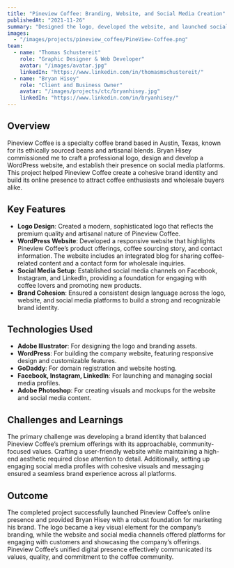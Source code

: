 ```yaml
---
title: "Pineview Coffee: Branding, Website, and Social Media Creation"
publishedAt: "2021-11-26"
summary: "Designed the logo, developed the website, and launched social media channels for Pineview Coffee, a specialty coffee brand based in Austin, Texas, for Bryan Hisey."
images:
  - "/images/projects/pineview_coffee/PineView-Coffee.png"
team:
  - name: "Thomas Schustereit"
    role: "Graphic Designer & Web Developer"
    avatar: "/images/avatar.jpg"
    linkedIn: "https://www.linkedin.com/in/thomasmschustereit/"
  - name: "Bryan Hisey"
    role: "Client and Business Owner"
    avatar: "/images/projects/ctc/bryanhisey.jpg"
    linkedIn: "https://www.linkedin.com/in/bryanhisey/"
---
```


## Overview

Pineview Coffee is a specialty coffee brand based in Austin, Texas, known for its ethically sourced beans and artisanal blends. Bryan Hisey commissioned me to craft a professional logo, design and develop a WordPress website, and establish their presence on social media platforms. This project helped Pineview Coffee create a cohesive brand identity and build its online presence to attract coffee enthusiasts and wholesale buyers alike.

## Key Features

- **Logo Design**: Created a modern, sophisticated logo that reflects the premium quality and artisanal nature of Pineview Coffee.
- **WordPress Website**: Developed a responsive website that highlights Pineview Coffee’s product offerings, coffee sourcing story, and contact information. The website includes an integrated blog for sharing coffee-related content and a contact form for wholesale inquiries.
- **Social Media Setup**: Established social media channels on Facebook, Instagram, and LinkedIn, providing a foundation for engaging with coffee lovers and promoting new products.
- **Brand Cohesion**: Ensured a consistent design language across the logo, website, and social media platforms to build a strong and recognizable brand identity.

## Technologies Used

- **Adobe Illustrator**: For designing the logo and branding assets.
- **WordPress**: For building the company website, featuring responsive design and customizable features.
- **GoDaddy**: For domain registration and website hosting.
- **Facebook, Instagram, LinkedIn**: For launching and managing social media profiles.
- **Adobe Photoshop**: For creating visuals and mockups for the website and social media content.

## Challenges and Learnings

The primary challenge was developing a brand identity that balanced Pineview Coffee’s premium offerings with its approachable, community-focused values. Crafting a user-friendly website while maintaining a high-end aesthetic required close attention to detail. Additionally, setting up engaging social media profiles with cohesive visuals and messaging ensured a seamless brand experience across all platforms.

## Outcome

The completed project successfully launched Pineview Coffee’s online presence and provided Bryan Hisey with a robust foundation for marketing his brand. The logo became a key visual element for the company’s branding, while the website and social media channels offered platforms for engaging with customers and showcasing the company’s offerings. Pineview Coffee’s unified digital presence effectively communicated its values, quality, and commitment to the coffee community.

